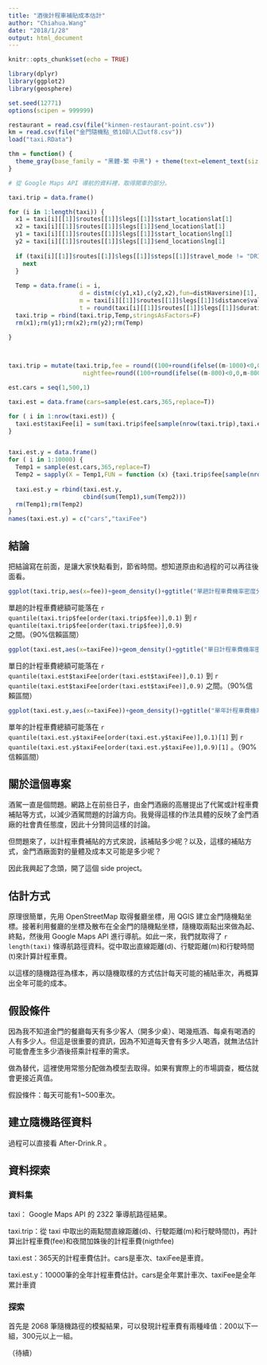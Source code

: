 ```yaml
---
title: "酒後計程車補貼成本估計"
author: "Chiahua.Wang"
date: "2018/1/28"
output: html_document
---
```


```r
knitr::opts_chunk$set(echo = TRUE)

```

```r
library(dplyr)
library(ggplot2)
library(geosphere)

set.seed(12771)
options(scipen = 999999)

restaurant = read.csv(file("kinmen-restaurant-point.csv"))
km = read.csv(file("金門隨機點_依10趴人口utf8.csv"))
load("taxi.RData")

thm = function() {
  theme_gray(base_family = "黑體-繁 中黑") + theme(text=element_text(size=18))
}

# 從 Google Maps API 導航的資料裡，取得開車的部分。

taxi.trip = data.frame()

for (i in 1:length(taxi)) {
  x1 = taxi[i][[1]]$routes[[1]]$legs[[1]]$start_location$lat[1]
  x2 = taxi[i][[1]]$routes[[1]]$legs[[1]]$end_location$lat[1]
  y1 = taxi[i][[1]]$routes[[1]]$legs[[1]]$start_location$lng[1]
  y2 = taxi[i][[1]]$routes[[1]]$legs[[1]]$end_location$lng[1]
  
  if (taxi[i][[1]]$routes[[1]]$legs[[1]]$steps[[1]]$travel_mode != "DRIVING") {
    next
  }
  
  Temp = data.frame(i = i,
                    d = distm(c(y1,x1),c(y2,x2),fun=distHaversine)[1],
                    m = taxi[i][[1]]$routes[[1]]$legs[[1]]$distance$value[1],
                    t = round(taxi[i][[1]]$routes[[1]]$legs[[1]]$duration$value[1]/60,2))
  taxi.trip = rbind(taxi.trip,Temp,stringsAsFactors=F)
  rm(x1);rm(y1);rm(x2);rm(y2);rm(Temp)
  
}



taxi.trip = mutate(taxi.trip,fee = round((100+round(ifelse((m-1000)<0,0,m-1000)/250,0)*5),0),
                     nightfee=round((100+round(ifelse((m-800)<0,0,m-800)/200,0)*5),0))

est.cars = seq(1,500,1)

taxi.est = data.frame(cars=sample(est.cars,365,replace=T))

for ( i in 1:nrow(taxi.est)) {
  taxi.est$taxiFee[i] = sum(taxi.trip$fee[sample(nrow(taxi.trip),taxi.est$cars[i],replace=T)])
}


taxi.est.y = data.frame()
for ( i in 1:10000) {
  Temp1 = sample(est.cars,365,replace=T)
  Temp2 = sapply(X = Temp1,FUN = function (x) {taxi.trip$fee[sample(nrow(taxi.trip),x,replace=T)] %>% sum()})
  
  taxi.est.y = rbind(taxi.est.y,
                     cbind(sum(Temp1),sum(Temp2)))
  rm(Temp1);rm(Temp2)
}
names(taxi.est.y) = c("cars","taxiFee")
```

## 結論

把結論寫在前面，是讓大家快點看到，節省時間。想知道原由和過程的可以再往後面看。

```r

ggplot(taxi.trip,aes(x=fee))+geom_density()+ggtitle("單趟計程車費機率密度分佈圖")+thm()

```

單趟的計程車費總額可能落在 `r quantile(taxi.trip$fee[order(taxi.trip$fee)],0.1)` 到 `r quantile(taxi.trip$fee[order(taxi.trip$fee)],0.9)` 之間。（90%信賴區間）

```r

ggplot(taxi.est,aes(x=taxiFee))+geom_density()+ggtitle("單日計程車費機率密度分佈圖")+thm()

```

單日的計程車費總額可能落在 `r quantile(taxi.est$taxiFee[order(taxi.est$taxiFee)],0.1)` 到 `r quantile(taxi.est$taxiFee[order(taxi.est$taxiFee)],0.9)` 之間。（90%信賴區間）

```r

ggplot(taxi.est.y,aes(x=taxiFee))+geom_density()+ggtitle("單年計程車費機率密度分佈圖")+thm()

```

單年的計程車費總額可能落在 `r quantile(taxi.est.y$taxiFee[order(taxi.est.y$taxiFee)],0.1)[1]` 到 `r quantile(taxi.est.y$taxiFee[order(taxi.est.y$taxiFee)],0.9)[1]` 。（90%信賴區間）

## 關於這個專案

酒駕一直是個問題。網路上在前些日子，由金門酒廠的高層提出了代駕或計程車費補貼等方式，以減少酒駕問題的討論方向。我覺得這樣的作法具體的反映了金門酒廠的社會責任態度，因此十分贊同這樣的討論。

但問題來了，以計程車費補貼的方式來說，該補貼多少呢？以及，這樣的補貼方式，金門酒廠面對的量體及成本又可能是多少呢？

因此我興起了念頭，開了這個 side project。

## 估計方式

原理很簡單，先用 OpenStreetMap 取得餐廳坐標，用 QGIS 建立金門隨機點坐標。接著利用餐廳的坐標及散布在全金門的隨機點坐標，隨機取兩點出來做為起、終點，然後用 Google Maps API 進行導航。如此一來，我們就取得了 `r length(taxi)` 條導航路徑資料。從中取出直線距離(d)、行駛距離(m)和行駛時間(t)來計算計程車費。

以這樣的隨機路徑為樣本，再以隨機取樣的方式估計每天可能的補貼車次，再概算出全年可能的成本。

## 假設條件

因為我不知道金門的餐廳每天有多少客人（開多少桌）、喝幾瓶酒、每桌有喝酒的人有多少人。但這是很重要的資訊，因為不知道每天會有多少人喝酒，就無法估計可能會產生多少酒後搭乘計程車的需求。

做為替代，這裡使用常態分配做為模型去取得。如果有實際上的市場調查，概估就會更接近真值。

假設條件：每天可能有1~500車次。

## 建立隨機路徑資料

過程可以直接看 After-Drink.R 。

## 資料探索

### 資料集

taxi： Google Maps API 的 2322 筆導航路徑結果。

taxi.trip：從 taxi 中取出的兩點間直線距離(d)、行駛距離(m)和行駛時間(t)，再計算出計程車費(fee)和夜間加姝後的計程車費(nigthfee)

taxi.est：365天的計程車費估計。cars是車次、taxiFee是車資。

taxi.est.y：10000筆的全年計程車費估計。cars是全年累計車次、taxiFee是全年累計車資

### 探索

首先是 2068 筆隨機路徑的模擬結果，可以發現計程車費有兩種峰值：200以下一組，300元以上一組。

（待續）

```r



```

